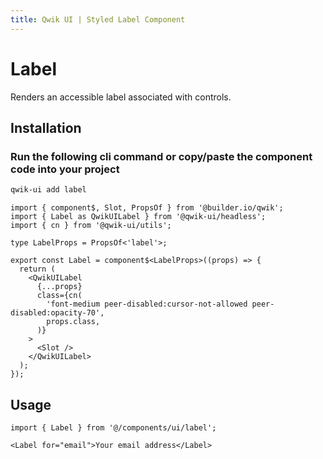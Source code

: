 ```yaml
---
title: Qwik UI | Styled Label Component
---
```



<StatusBanner status={statusByComponent.styled.Label} />

# Label

Renders an accessible label associated with controls.

<Showcase name="hero" />

## Installation

### Run the following cli command or copy/paste the component code into your project

```sh
qwik-ui add label
```

```tsx
import { component$, Slot, PropsOf } from '@builder.io/qwik';
import { Label as QwikUILabel } from '@qwik-ui/headless';
import { cn } from '@qwik-ui/utils';

type LabelProps = PropsOf<'label'>;

export const Label = component$<LabelProps>((props) => {
  return (
    <QwikUILabel
      {...props}
      class={cn(
        'font-medium peer-disabled:cursor-not-allowed peer-disabled:opacity-70',
        props.class,
      )}
    >
      <Slot />
    </QwikUILabel>
  );
});
```

## Usage

```tsx
import { Label } from '@/components/ui/label';
```

```tsx
<Label for="email">Your email address</Label>
```
